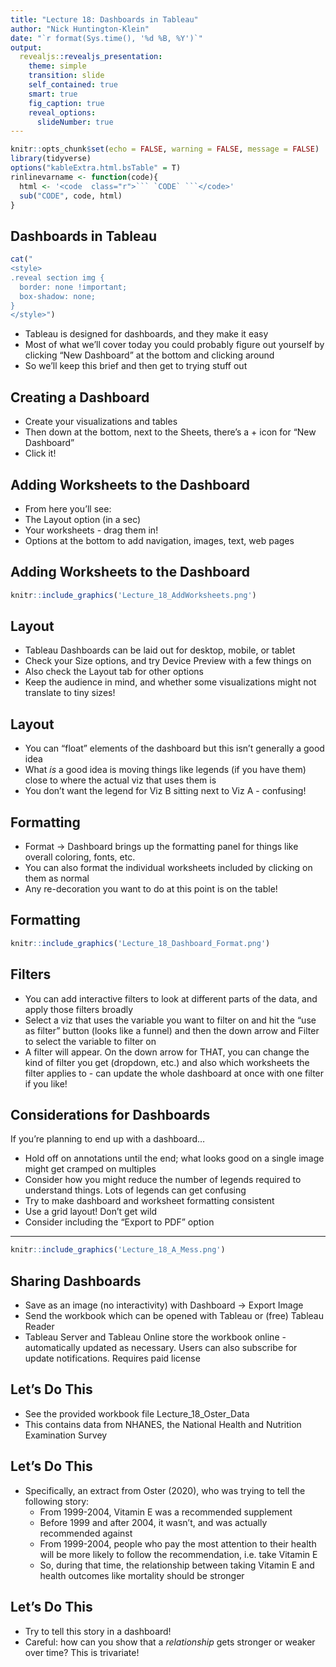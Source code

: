 ```yaml
---
title: "Lecture 18: Dashboards in Tableau"
author: "Nick Huntington-Klein"
date: "`r format(Sys.time(), '%d %B, %Y')`"
output:   
  revealjs::revealjs_presentation:
    theme: simple
    transition: slide
    self_contained: true
    smart: true
    fig_caption: true
    reveal_options:
      slideNumber: true
---
```


```r
knitr::opts_chunk$set(echo = FALSE, warning = FALSE, message = FALSE)
library(tidyverse)
options("kableExtra.html.bsTable" = T)
rinlinevarname <- function(code){
  html <- '<code  class="r">``` `CODE` ```</code>'
  sub("CODE", code, html)
}
```


## Dashboards in Tableau

```r
cat("
<style>
.reveal section img {
  border: none !important;
  box-shadow: none;
}
</style>")
```

- Tableau is designed for dashboards, and they make it easy
- Most of what we'll cover today you could probably figure out yourself by clicking "New Dashboard" at the bottom and clicking around
- So we'll keep this brief and then get to trying stuff out

## Creating a Dashboard

- Create your visualizations and tables
- Then down at the bottom, next to the Sheets, there's a + icon for "New Dashboard"
- Click it!

## Adding Worksheets to the Dashboard

- From here you'll see:
- The Layout option (in a sec)
- Your worksheets - drag them in!
- Options at the bottom to add navigation, images, text, web pages

## Adding Worksheets to the Dashboard

```r
knitr::include_graphics('Lecture_18_AddWorksheets.png')
```

## Layout

- Tableau Dashboards can be laid out for desktop, mobile, or tablet
- Check your Size options, and try Device Preview with a few things on
- Also check the Layout tab for other options
- Keep the audience in mind, and whether some visualizations might not translate to tiny sizes!

## Layout

- You can "float" elements of the dashboard but this isn't generally a good idea
- What *is* a good idea is moving things like legends (if you have them) close to where the actual viz that uses them is
- You don't want the legend for Viz B sitting next to Viz A - confusing!

## Formatting

- Format $\rightarrow$ Dashboard brings up the formatting panel for things like overall coloring, fonts, etc.
- You can also format the individual worksheets included by clicking on them as normal
- Any re-decoration you want to do at this point is on the table!

## Formatting

```r
knitr::include_graphics('Lecture_18_Dashboard_Format.png')
```

## Filters

- You can add interactive filters to look at different parts of the data, and apply those filters broadly
- Select a viz that uses the variable you want to filter on and hit the "use as filter" button (looks like a funnel) and then the down arrow and Filter to select the variable to filter on
- A filter will appear. On the down arrow for THAT, you can change the kind of filter you get (dropdown, etc.) and also which worksheets the filter applies to - can update the whole dashboard at once with one filter if you like!

## Considerations for Dashboards

If you're planning to end up with a dashboard...

- Hold off on annotations until the end; what looks good on a single image might get cramped on multiples
- Consider how you might reduce the number of legends required to understand things. Lots of legends can get confusing
- Try to make dashboard and worksheet formatting consistent
- Use a grid layout! Don't get wild
- Consider including the "Export to PDF" option

---

```r
knitr::include_graphics('Lecture_18_A_Mess.png')
```

## Sharing Dashboards

- Save as an image (no interactivity) with Dashboard $\rightarrow$ Export Image
- Send the workbook which can be opened with Tableau or (free) Tableau Reader
- Tableau Server and Tableau Online store the workbook online - automatically updated as necessary. Users can also subscribe for update notifications. Requires paid license

## Let's Do This

- See the provided workbook file Lecture_18_Oster_Data
- This contains data from NHANES, the National Health and Nutrition Examination Survey

## Let's Do This

- Specifically, an extract from Oster (2020), who was trying to tell the following story:
    - From 1999-2004, Vitamin E was a recommended supplement
    - Before 1999 and after 2004, it wasn't, and was actually recommended against
    - From 1999-2004, people who pay the most attention to their health will be more likely to follow the recommendation, i.e. take Vitamin E
    - So, during that time, the relationship between taking Vitamin E and health outcomes like mortality should be stronger
    
## Let's Do This

- Try to tell this story in a dashboard!
- Careful: how can you show that a *relationship* gets stronger or weaker over time? This is trivariate!